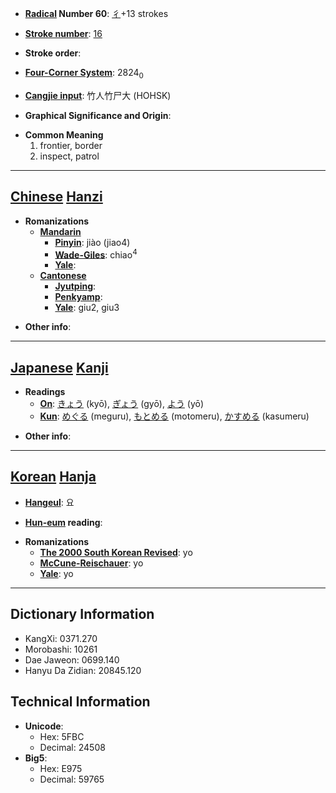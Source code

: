 
<!-- 
This page has been placed on ''Requests for Ph34rism.
This request has been subsequently carried out Ph34r themself.

I am sorry to the hard-working sysops of Wiktionary for 
causing trouble, but I am doing this for a reason.

Thank you (come again).
-->

* '''[[Wiktionary:Chinese radical index| Radical]] Number 60''': [[Wiktionary:Chinese radical index 彳|彳]]+13 strokes

* '''[[Wiktionary:Chinese total strokes index|Stroke number]]''': [[Wiktionary:Chinese total strokes index 16|16]]

* '''Stroke order''': 

* '''[[Wiktionary:Chinese four corner index|Four-Corner System]]''': 2824<sub>0</sub>

* '''[[Wiktionary:Chinese Cangjie index|Cangjie input]]''': 竹人竹尸大 (HOHSK)

* '''Graphical Significance and Origin''': 

* '''Common Meaning'''
*#frontier, border
*# inspect, patrol


----

== [[Chinese]] [[Hanzi]] ==

* '''Romanizations'''
** '''[[Mandarin]]'''
*** '''[[Pinyin]]''': jiào (jiao4)
*** '''[[Wade-Giles]]''': chiao<sup>4</sup>
*** '''[[Yale]]''': 
** '''[[Cantonese]]'''
*** '''[[Jyutping]]''':
*** '''[[Penkyamp]]''': 
*** '''[[Yale]]''': giu2, giu3

* '''Other info''': 

----

== [[Japanese]] [[Kanji]] ==

* '''Readings'''
** '''[[On]]''': [[きょう]] (kyō), [[ぎょう]] (gyō), [[よう]] (yō)
** '''[[Kun]]''': [[めぐる]] (meguru), [[もとめる]] (motomeru), [[かすめる]] (kasumeru)

* '''Other info''':  

----

== [[Korean]] [[Hanja]] ==

* '''[[Hangeul]]''': 요

* '''[[Hun-eum]] reading''': 

* '''Romanizations'''
** '''[[The 2000 South Korean Revised Romanization|The 2000 South Korean Revised]]''': yo
** '''[[McCune-Reischauer]]''': yo
** '''[[Yale]]''': yo

----

== Dictionary Information ==

* KangXi: 0371.270
* Morobashi: 10261
* Dae Jaweon: 0699.140
* Hanyu Da Zidian: 20845.120

== Technical Information ==

* '''Unicode''':
** Hex: 5FBC
** Decimal: 24508
* '''Big5''':
** Hex: E975
** Decimal: 59765